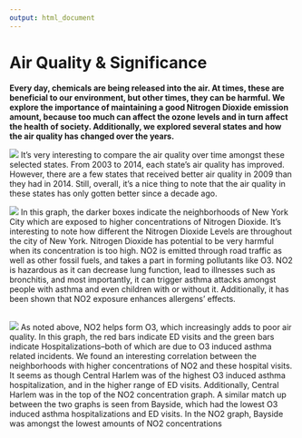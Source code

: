 ```yaml
---
output: html_document 
---
```

Air Quality & Significance
===
**Every day, chemicals are being released into the air. At times, these are beneficial to our environment, but other times, they can be harmful. We explore the importance of maintaining a good Nitrogen Dioxide emission amount, because too much can affect the ozone levels and in turn affect the health of society.
Additionally, we explored several states and how the air quality has changed over the years.**

![](../Air_Quality_changes.png) 
It's very interesting to compare the air quality over time amongst these selected states. From 2003 to 2014, each state's air quality has improved. However, there are a few states that received better air quality in 2009 than they had in 2014. Still, overall, it's a nice thing to note that the air quality in these states has only gotten better since a decade ago.

![](../NO2_in_NYC.png)
In this graph, the darker boxes indicate the neighborhoods of New York City which are exposed to higher concentrations of Nitrogen Dioxide.
It's interesting to note how different the Nitrogen Dioxide Levels are throughout the city of New York. Nitrogen Dioxide has potential to be very harmful when its concentration is too high. NO2 is emitted through road traffic as well as other fossil fuels, and takes a part in forming pollutants like O3.
NO2 is hazardous as it can decrease lung function, lead to illnesses such as bronchitis, and most importantly, it can trigger asthma attacks amongst people with asthma and even children with or without it. Additionally, it has been shown that NO2 exposure enhances allergens' effects.
<br></br>

![](../O3_ED_visits_and_Hospitalizations.png) 
As noted above, NO2 helps form O3, which increasingly adds to poor air quality. In this graph, the red bars indicate ED visits and the green bars indicate Hospitalizations--both of which are due to O3 induced asthma related incidents.
We found an interesting correlation between the neighborhoods with higher concentrations of NO2 and these hospital visits. It seems as though Central Harlem was of the highest O3 induced asthma hospitalization, and in the higher range of ED visits. Additionally, Central Harlem was in the top of the NO2 concentration graph.
A similar match up between the two graphs is seen from Bayside, which had the lowest O3 induced asthma hospitalizations and ED visits. In the NO2 graph, Bayside was amongst the lowest amounts of NO2 concentrations
<br></br>

